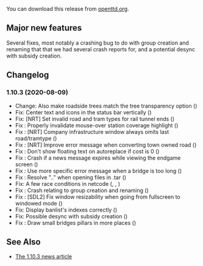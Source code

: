 {{en/-}}
{{en/Development/OTTDVersions}}

{{en/Archive/OpenTTD/Release|prev=en/Archive/OpenTTD/OpenTTD 1.10.2|next=en/OpenTTD 1.11.0|date=2020-08-09}}

You can download this release from [https://cdn.openttd.org/openttd-releases/1.10.3 openttd.org].

==Major new features==
Several fixes, most notably a crashing bug to do with group creation and renaming that that we had several crash reports for, and a potential desync with subsidy creation.

==Changelog==
=== 1.10.3 (2020-08-09) ===

* Change: Also make roadside trees match the tree transparency option ({{en/Development/Design Drafts/GHIssue|8245}})
* Fix: Center text and icons in the status bar vertically ({{en/Development/Design Drafts/GHIssue|8273}})
* Fix: [NRT] Set invalid road and tram types for rail tunnel ends ({{en/Development/Design Drafts/GHIssue|8269}})
* Fix {{en/Development/Design Drafts/GHIssue|7980}}: Properly invalidate mouse-over station coverage highlight ({{en/Development/Design Drafts/GHIssue|8263}})
* Fix {{en/Development/Design Drafts/GHIssue|8250}}: [NRT] Company infrastructure window always omits last road/tramtype ({{en/Development/Design Drafts/GHIssue|8251}})
* Fix {{en/Development/Design Drafts/GHIssue|8162}}: [NRT] Improve error message when converting town owned road ({{en/Development/Design Drafts/GHIssue|8247}})
* Fix {{en/Development/Design Drafts/GHIssue|8216}}: Don't show floating text on autoreplace if cost is 0 ({{en/Development/Design Drafts/GHIssue|8244}})
* Fix {{en/Development/Design Drafts/GHIssue|8129}}: Crash if a news message expires while viewing the endgame screen ({{en/Development/Design Drafts/GHIssue|8243}})
* Fix {{en/Development/Design Drafts/GHIssue|8221}}: Use more specific error message when a bridge is too long ({{en/Development/Design Drafts/GHIssue|8240}})
* Fix {{en/Development/Design Drafts/GHIssue|8230}}: Resolve ".." when opening files in .tar ({{en/Development/Design Drafts/GHIssue|8231}})
* Fix: A few race conditions in netcode ({{en/Development/Design Drafts/GHIssue|8227}}, {{en/Development/Design Drafts/GHIssue|8228}}, {{en/Development/Design Drafts/GHIssue|8229}})
* Fix {{en/Development/Design Drafts/GHIssue|7838}}: Crash relating to group creation and renaming ({{en/Development/Design Drafts/GHIssue|8223}})
* Fix {{en/Development/Design Drafts/GHIssue|8104}}: [SDL2] Fix window resizability when going from fullscreen to windowed mode ({{en/Development/Design Drafts/GHIssue|8211}})
* Fix: Display banlist's indexes correctly ({{en/Development/Design Drafts/GHIssue|8209}})
* Fix: Possible desync with subsidy creation ({{en/Development/Design Drafts/GHIssue|8159}})
* Fix {{en/Development/Design Drafts/GHIssue|8131}}: Draw small bridges pillars in more places ({{en/Development/Design Drafts/GHIssue|8149}})

==See Also==
* [https://www.openttd.org/news/2020/08/09/openttd-1-10-3.html The 1.10.3 news article]